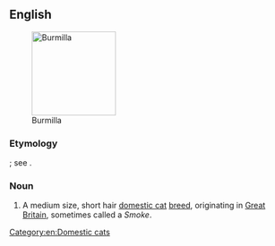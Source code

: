 ==English==
[[Image:Burmilla male-cat.jpg|thumb|right|150px|Burmilla]]
===Etymology===
{{blend|Burmese|chinchilla}}; see {{w|Chinchilla Persian}}.

===Noun===
{{en-noun|sg=[[Burmilla]]}}

# A medium size, short hair [[domestic cat]] [[breed]], originating in [[Great Britain]], sometimes called a ''Smoke''.

{{wikipedia|Burmilla}}
{{commonscat|Burmilla}}

[[Category:en:Domestic cats]]